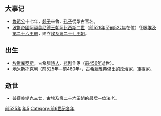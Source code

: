 {{yearTOC|-525|[[周景王|周景王]]二十年 [[魯昭公|魯昭公]]十七年 [[齐景公|齐景公]]二十三年 [[晋顷公|晋顷公]]元年 [[秦哀公|秦哀公]]十二年 [[宋元公|宋元公]]七年 [[楚平王|楚平王]]四年 [[卫灵公|卫灵公]]十年 [[陈惠公|陈惠公]]九年 [[蔡平侯|蔡平侯]]六年 [[曹平公|曹平公]]三年 [[郑定公|郑定公]]五年 [[燕共公|燕共公]]四年 [[吳王僚|吳王僚]]二年 [[杞平公|杞平公]]十一年}}
== 大事记 ==
*[[魯昭公|魯昭公]]十七年，[[郯子|郯子]]來魯，[[孔子|孔子]]從學古官名。
*[[波斯帝國|波斯帝國]][[阿契美尼德王朝|阿契美尼德王朝]][[岡比西斯二世|岡比西斯二世]]（[[前529年|前529年]]至[[前522年|前522年]]在位）征服[[埃及第二十六王朝|埃及第二十六王朝]]，建立[[埃及第二十七王朝|埃及第二十七王朝]]。

== 出生 ==
*[[埃斯库罗斯|埃斯库罗斯]]，古希腊[[诗人|诗人]]，[[悲剧|悲剧]]作家（[[前456年|前456年]]逝世）。
*[[地米斯托克利|地米斯托克利]]（前525年—[[前460年|前460年]]），[[古希臘|古希臘]][[雅典|雅典]]傑出的政治家、軍事家。

== 逝世 ==
{{Wikisource year mention}}
*[[普薩美提克三世|普薩美提克三世]]，[[古埃及|古埃及]][[埃及第二十六王朝|第二十六王朝]]的最后一位[[法老|法老]]。



[[Category:前525年|]]
[[Category:前520年代|年5]]
[[Category:前6世纪各年|Category:前6世纪各年]]
